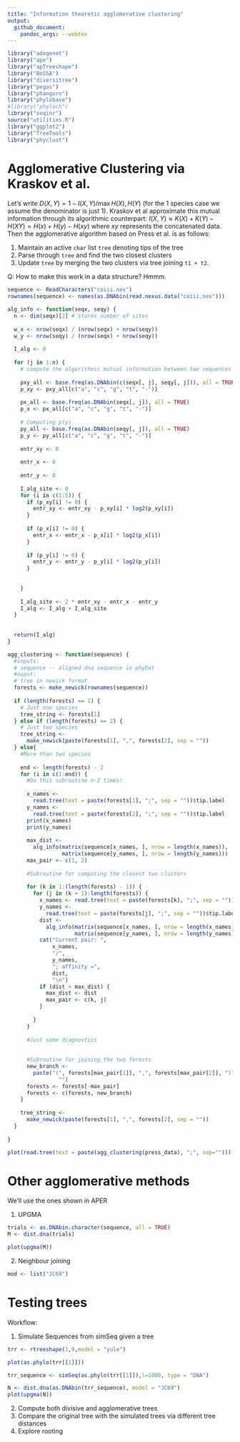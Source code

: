 ```yaml
---
title: "Information theoretic agglomerative clustering"
output:
  github_document:
    pandoc_args: --webtex
---
```


```r
library("adegenet")
library("ape")
library("apTreeshape")
library("BoSSA")
library("diversitree")
library("pegas")
library("phangorn")
library("phylobase")
#library("phyloch")
library("seqinr")
source("utilities.R")
library("ggplot2")
library("TreeTools")
library("phyclust")
```

# Agglomerative Clustering via Kraskov et al.

Let's write $D(X,Y) = 1 - I(X,Y)/\max{H(X), H(Y)}$ (for the 1 species case we assume the denominator is just 1). Kraskov et al approximate this mutual information through its algorithmic counterpart: $I(X,Y) \approx K(X) + K(Y) - H(XY) = H(x) + H(y) - H(xy)$ where $xy$ represents the concatenated data. Then the agglomerative algorithm based on Press et al. is as follows: 

1. Maintain an active `char` list `tree` denoting tips of the tree
2. Parse through `tree` and find the two closest clusters 
3. Update `tree` by merging the two clusters via tree joining `t1 + t2`. 

Q: How to make this work in a data structure? Hmmm. 

```r
sequence <- ReadCharacters("coiii.nex")
rownames(sequence) <- names(as.DNAbin(read.nexus.data("coiii.nex")))

```


```r
alg_info <- function(seqx, seqy) {
  n <- dim(seqx)[2] # stores number of sites
  
  w_x <- nrow(seqx) / (nrow(seqx) + nrow(seqy))
  w_y <- nrow(seqy) / (nrow(seqx) + nrow(seqy))
  
  I_alg <- 0
  
  for (j in 1:n) {
    # compute the algorithmic mutual information between two sequences at one site
    
    pxy_all <- base.freq(as.DNAbin(c(seqx[, j], seqy[, j])), all = TRUE)
    p_xy <- pxy_all[c("a", "c", "g", "t", "-")]
    
    px_all <- base.freq(as.DNAbin(seqx[, j]), all = TRUE)
    p_x <- px_all[c("a", "c", "g", "t", "-")]
    
    # Computing p(y)
    py_all <- base.freq(as.DNAbin(seqy[, j]), all = TRUE)
    p_y <- py_all[c("a", "c", "g", "t", "-")]
    
    entr_xy <- 0
    
    entr_x <- 0
    
    entr_y <- 0
    
    I_alg_site <- 0
    for (i in c(1:5)) {
      if (p_xy[i] != 0) {
        entr_xy <- entr_xy - p_xy[i] * log2(p_xy[i])
      }
      
      if (p_x[i] != 0) {
        entr_x <- entr_x - p_x[i] * log2(p_x[i])
      }
      
      if (p_y[i] != 0) {
        entr_y <- entr_y - p_y[i] * log2(p_y[i])
      }
      
      
    }
    
    I_alg_site <- 2 * entr_xy - entr_x - entr_y
    I_alg <- I_alg + I_alg_site
  }
  
  
  return(I_alg)
}

```


```r
agg_clustering <- function(sequence) {
  #inputs:
  # sequence -- aligned dna sequence in phyDat
  #ouput:
  # tree in newick format
  forests <- make_newick(rownames(sequence))
  
  if (length(forests) == 1) {
    # Just one species
    tree_string <- forests[1]
  } else if (length(forests) == 2) {
    # Just two species
    tree_string <-
      make_newick(paste(forests[1], ",", forests[2], sep = ""))
  } else{
    #More than two species
    
    end <- length(forests) - 2
    for (i in c(1:end)) {
      #Do this subroutine n-2 times!
      
      x_names <-
        read.tree(text = paste(forests[1], ";", sep = ""))$tip.label
      y_names <-
        read.tree(text = paste(forests[2], ";", sep = ""))$tip.label
      print(x_names)
      print(y_names)
      
      max_dist <-
        alg_info(matrix(sequence[x_names, ], nrow = length(x_names)),
                 matrix(sequence[y_names, ], nrow = length(y_names)))
      max_pair <- c(1, 2)
      
      #Subroutine for computing the closest two clusters
      
      for (k in 1:(length(forests) - 1)) {
        for (j in (k + 1):length(forests)) {
          x_names <- read.tree(text = paste(forests[k], ";", sep = ""))$tip.label
          y_names <-
            read.tree(text = paste(forests[j], ";", sep = ""))$tip.label
          dist <-
            alg_info(matrix(sequence[x_names, ], nrow = length(x_names)),
                     matrix(sequence[y_names, ], nrow = length(y_names)))
          cat("Current pair: ",
              x_names,
              "/",
              y_names,
              "; affinity =",
              dist,
              "\n")
          if (dist > max_dist) {
            max_dist <- dist
            max_pair <- c(k, j)
          }
          
        }
      }
      
      #Just some diagnostics
      
      
      #Subroutine for joining the two forests
      new_branch <-
        paste("(", forests[max_pair[1]], ",", forests[max_pair[2]], ")", sep =
                "")
      forests <- forests[-max_pair]
      forests <- c(forests, new_branch)
    }
    
    tree_string <-
      make_newick(paste(forests[1], ",", forests[2], sep = ""))
  }
  
}
```

```r
plot(read.tree(text = paste(agg_clustering(press_data), ";", sep="")))
```

# Other agglomerative methods 

We'll use the ones shown in APER

1. UPGMA

```r
trials <- as.DNAbin.character(sequence, all = TRUE)
M <- dist.dna(trials)

plot(upgma(M))
```

2. Neighbour joining 

```r
mod <- list("JC69")
```


# Testing trees 

Workflow: 

1. Simulate Sequences from simSeq given a tree 

```r
trr <- rtreeshape(1,9,model = "yule")

```

```r
plot(as.phylo(trr[[1]]))
```

```r
trr_sequence <- simSeq(as.phylo(trr[[1]]),l=1000, type = "DNA")
```

```r
N <- dist.dna(as.DNAbin(trr_sequence), model = "JC69")
plot(upgma(N))
```


2. Compute both divisive and agglomerative trees 
3. Compare the original tree with the simulated trees via different tree distances 
4. Explore rooting


